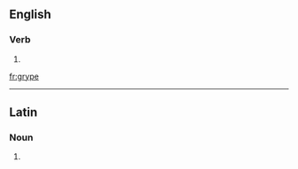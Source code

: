 ==English==

===Verb===
{{en-verb|gryp|ing}}

#{{obsolete spelling of|[[gripe]]}}

[[fr:grype]]

----
==Latin==

===Noun===
{{la-noun-form|grype}}

# {{inflection of|gryps|gryps|abl|s|lang=la}}
{{count page|[[Wiktionary:Page count]]}}
{{rfc-auto}}